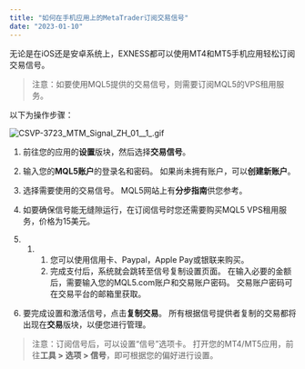 ```yaml
---
title: "如何在手机应用上的MetaTrader订阅交易信号"
date: "2023-01-10"
---
```


<Ads></Ads> 

无论是在iOS还是安卓系统上，EXNESS都可以使用MT4和MT5手机应用轻松订阅交易信号。

> 注意：如要使用MQL5提供的交易信号，则需要订阅MQL5的VPS租用服务。

以下为操作步骤：

![CSVP-3723_MTM_Signal_ZH_01__1_.gif](https://testingcf.jsdelivr.net/gh/jarlin8/OSS@main/exhelp/CSVP-3723_MTM_Signal_ZH_01__1_.gif)

1. 前往您的应用的**设置**版块，然后选择**交易信号**。
2. 输入您的**MQL5账户**的登录名和密码。 如果尚未拥有账户，可以**创建新账户**。
3. 选择需要使用的交易信号。 MQL5网站上有**分步指南**供您参考。
4. 如要确保信号能无缝隙运行，在订阅信号时您还需要购买MQL5 VPS租用服务，价格为15美元。

1. 1. 1. 您可以使用信用卡、Paypal，Apple Pay或银联来购买。
        2. 完成支付后，系统就会跳转至信号复制设置页面。 在输入必要的金额后，需要输入您的MQL5.com账户和交易账户密码。 交易账户密码可在交易平台的邮箱里获取。

5. 要完成设置和激活信号，点击**复制交易**。 所有根据信号提供者复制的交易都将出现在**交易**版块，以便您进行管理。

> 注意：订阅信号后，可以设置“信号”选项卡。 打开您的MT4/MT5应用，前往**工具 > 选项 > 信号**，即可根据您的偏好进行设置。
